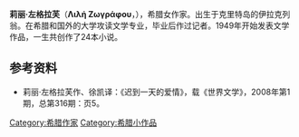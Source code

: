 {{Refimprove|time=2010-04-28T06:15:06+00:00}}
'''莉丽·左格拉芙'''（'''Λιλή Ζωγράφου'''，{{bd|1922年||1998年|}}），希腊女作家。出生于克里特岛的伊拉克列翁。在希腊和国外的大学攻读文学专业，毕业后作过记者。1949年开始发表文学作品，一生共创作了24本小说。

==参考资料==
*莉丽·左格拉芙作、徐凯译：《迟到一天的爱情》，载《世界文学》，2008年第1期，总第316期：页5。

{{authority control}}
[[Category:希腊作家|Category:希腊作家]]
[[Category:希腊小作品|Category:希腊小作品]]